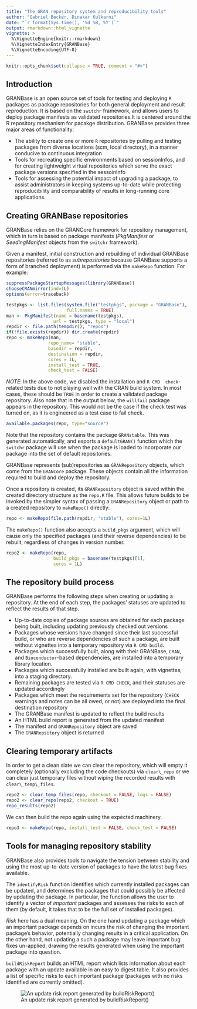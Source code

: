 ```yaml
---
title: "The GRAN repository system and reproducibility tools"
author: "Gabriel Becker, Dinakar Kulkarni"
date: "`r format(Sys.time(), '%d %B, %Y')`"
output: rmarkdown::html_vignette
vignette: >
  %\VignetteEngine{knitr::rmarkdown}
  %\VignetteIndexEntry{GRANBase}
  %\VignetteEncoding{UTF-8}
---
```


```r
knitr::opts_chunk$set(collapse = TRUE, comment = "#>")
```

## Introduction

GRANBase is an open source set of tools for testing and deploying `R`
packages as package repositories for both general deployment and
result reproduction. It is based on the `switchr` framework, and
allows users to deploy package manifests as validated repositories.It
is centered around the R repository mechanism for pacakge
distribution. GRANBase provides three major areas of functionality:

* The ability to create one or more `R` repositories by pulling and
  testing packages from diverse locations (scm, local directory), in a
  manner conducive to continuous integration
* Tools for recreating specific environments based on sessionInfos, and
  for creating lightweight virtual repositories which serve the exact package
  versions specified in the sessoinInfo
* Tools for assessing the potential impact of upgrading a package, to assist
  administrators in keeping systems up-to-date while protecting reproducibility
  and comparability of results in long-running core applications.

## Creating GRANBase repositories

GRANBase relies on the GRANCore framework for repository management,
which in turn is based on package manifests (*PkgManifest* or
*SeedingManifest* objects from the `switchr` framework).

Given a manifest, initial construction and rebuilding of individual
GRANBase repositories (referred to as _subrepositories_ because
GRANBase supports a form of branched deployment) is performed via the
`makeRepo` function. For example:

```r
suppressPackageStartupMessages(library(GRANBase))
chooseCRANmirror(ind=1L)
options(error=traceback)
```

```r
testpkgs <- list.files(system.file("testpkgs", package = "GRANBase"),
                       full.names = TRUE)
man <- PkgManifest(name = basename(testpkgs),
                  url = testpkgs, type = "local")
repdir <- file.path(tempdir(), "repos")
if(!file.exists(repdir)) dir.create(repdir)
repo <- makeRepo(man,
                repo_name= "stable",
                basedir = repdir,
                destination = repdir,
                cores = 1L,
                install_test = TRUE,
                check_test = FALSE)
```

*NOTE*: In the above code, we disabled the installation and `R CMD
 check`-related tests due to not playing well with the CRAN build
 system. In most cases, these should be `TRUE` in order to create a
 validated package repository. Also note that in the output below, the
 `willfail` package appears in the repository. This would not be the
 case if the check test was turned on, as it is engineered as a test
 case to fail check.

```r
available.packages(repo, type="source")
```

Note that the repository contains the package `GRANstable`. This was
generated automatically, and exports a `defaultGRAN()` function which
the `switchr` package will use when the package is loaded to
incorporate our package into the set of default repositories.

GRANBase represents (sub)repositories as `GRANRepository` objects,
which come from the `GRANCore` package. These objects contain all the
information required to build and deploy the repository.

Once a repository is created, its `GRANRepository` object is saved
within the created directory structure as the `repo.R` file. This
allows future builds to be invoked by the simpler syntax of passing a
`GRANRepository` object or path to a created repository to
`makeRepo()` directly:

```r
repo <- makeRepo(file.path(repdir, "stable"), cores=1L)
```

The `makeRepo()` function also accepts a `build_pkgs` argument, which
will cause only the specified packages (and their reverse
dependencies) to be rebuilt, regardless of changes in version number.

```r
repo2 <- makeRepo(repo,
                  build_pkgs = basename(testpkgs)[1],
                  cores = 1L)
```


## The repository build process

GRANBase performs the following steps when creating or updating a
repository. At the end of each step, the packages' statuses are
updated to reflect the results of that step.

* Up-to-date copies of package sources are obtained for each package being built, including updating previously checked out versions
* Packages whose versions have changed since their last successful build, or who are reverse dependencies of such a package, are built without vignettes into a temporary repository via `R CMD build`.
* Packages which successfully built, along with their GRANBase, `CRAN`, and `Bioconductor`-based dependencies, are installed into a temporary library location.
* Packages which successfully installed are built again, with vignettes, into a staging directory.
* Remaining packages are tested via `R CMD CHECK`, and their statuses are updated accordingly
* Packages which meet the requirements set for the repository (`CHECK` warnings and notes can be all owed, or not) are deployed into the final destination repository
* The GRANBase manifest is updated to reflect the build results
* An HTML build report is generated from the updated manifest
* The manifest and `GRANRepository` object are saved
* The `GRANRepsitory` object is returned


## Clearing temporary artifacts

In order to get a clean slate  we can clear the repository, which will empty it completely (optionally excluding the code checkouts) via `clear\_repo` or we can clear just temporary files without wiping the recorded results with `clear\_temp\_files`.

```r
repo2 <- clear_temp_files(repo, checkout = FALSE, logs = FALSE)
repo2 <- clear_repo(repo2, checkout = TRUE)
repo_results(repo2)
```

We can then build the repo again using the expected machinery.

```r
repo3 <- makeRepo(repo, install_test = FALSE, check_test = FALSE)
```


## Tools for managing repository stability

GRANBase also provides tools to navigate the tension between stability
and using the most up-to-date version of packages to have the latest
bug fixes available.

The `identifyRisk` function identifies which currently installed
packages can be updated, and determines the packages that could
possibly be affected by updating the package. In particular, the
function allows the user to identify a vector of _important_ packages
and assesses the risks to each of them (by default, it takes that to
be the full set of installed packages).

_Risk_ here has a dual meaning. On the one hand updating a package
which an important package depends on incurs the risk of changing the
important package's behavior, potentially changing results in a
critical application. On the other hand, not updating a such a package
may leave important bug fixes un-applied, drawing the results
generated when using the important package into question.

`buildRiskReport` builds an HTML report which lists information about
each package with an update available in an easy to digest table. It
also provides a list of specific risks to each important package
(packages with no risks identified are currently omitted).


![An update risk report generated by buildRiskReport()](ReportScreenshot.png)

